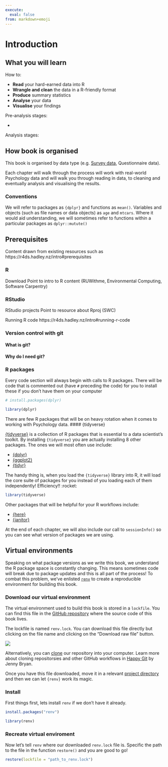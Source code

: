 ```yaml
---
execute:
  eval: false
from: markdown+emoji
---  
```


# Introduction

## What you will learn

How to: 

- **Read** your hard-earned data into R 
- **Wrangle and clean** the data in a R-friendly format
- **Produce** summary statistics
- **Analyse** your data
- **Visualise** your findings

Pre-analysis stages: 

- 

Analysis stages: 



<!-- Some simply, yet profound conceptual diagram that shows the reader all these processes -->

## How book is organised 

This book is organised by data type (e.g. [Survey data](survey.qmd), Questionnaire data). 

Each chapter will walk through the process will work with real-world Psychology data and will walk you through  reading in data, to cleaning and eventually analysis and visualising the results. 

### Conventions

We will refer to packages as `{dplyr}` and functions as `mean()`. Variables and objects (such as file names or data objects) as `age` and `mtcars`. Where it would aid understanding, we will sometimes refer to functions within a particular packages as `dplyr::mutute()`

## Prerequisites 

Content drawn from existing resources such as https://r4ds.hadley.nz/intro#prerequisites

### R 
Download 
Point to intro to R content (RUWithme, Environmental Computing, Software Carpentry)
	
### RStudio 
RStudio projects
Point to resource about Rproj (SWC)

Running R code
https://r4ds.hadley.nz/intro#running-r-code

### Version control with git

#### What is git?

#### Why do I need git?

<!-- Point to Happy with git R -->

### R packages

Every code section will always begin with calls to R packages. There will be code that is commented out (have `#` preceding the code) for you to install these if you don't have them on your computer

```r
# install.packages(dplyr)

library(dplyr)
```

There are few R packages that will be on heavy rotation when it comes to working with Psychology data. 
#### {tidyverse}

[{tidyverse}](https://www.tidyverse.org/) is a collection of R packages that is essential to a data scientist's toolkit. By installing `{tidyverse}` you are actually installing 8 other packages. The ones we will most often use include: 

- [{dplyr}](https://dplyr.tidyverse.org/)
- [{ggplot2}](https://ggplot2.tidyverse.org/)
- [{tidyr}](https://tidyr.tidyverse.org/)

The handy thing is, when you load the `{tidyverse}` library into R, it will load the core suite of packages for you instead of you loading each of them independently! Efficiency!! :rocket:

```r
library(tidyverse)
```

Other packages that will be helpful for your R workflows include: 

- [{here}](https://here.r-lib.org/)  
- [{janitor}](http://sfirke.github.io/janitor/)

At the end of each chapter, we will also include our call to `sessionInfo()` so you can see what version of packages we are using. 

## Virtual environments

Speaking on what package versions as we write this book, we understand the R package space is constantly changing. This means sometimes code will break due to package updates and this is all part of the process! To combat this problem, we've enlisted [`renv`](https://rstudio.github.io/renv/articles/renv.html#getting-started) to create a reproducible environment for building this book. 

### Download our virtual environment

The virtual environment used to build this book is stored in a `lockfile`. You can find this file in the [GitHub repository](https://github.com/unsw-edu-au/r4psych) where the source code of this book lives. 

The lockfile is named `renv.lock`. You can download this file directly but clicking on the file name and clicking on the "Download raw file" button.

![](images/renv.png)

Alternatively, you can [clone](https://happygitwithr.com/clone.html?q=clone#clone) our repository into your computer. Learn more about cloning repositorsies and other GitHub workflows in [Happy Git](https://happygitwithr.com/) by Jenny Bryan. 

Once you have this file downloaded, move it in a relevant [project directory]() and then we can let `{renv}` work its magic. 

### Install

First things first, lets install `renv` if we don't have it already. 

```r
install.packages("renv")

library(renv)
```

### Recreate virtual enviroment

Now let's tell `renv` where our downloaded `renv.lock` file is. Specific the path to the file in the function `restore()` and you are good to go!

```r
restore(lockfile = "path_to_renv.lock")
```





